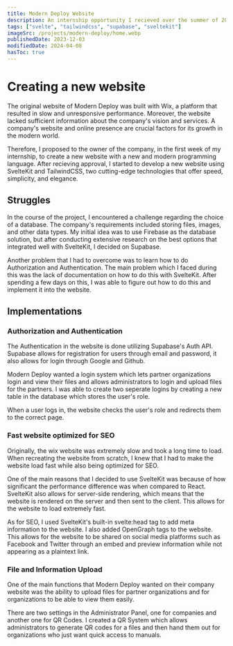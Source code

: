 ```yaml
---
title: Modern Deploy Website
description: An internship opportunity I recieved over the summer of 2023.
tags: ["svelte", "tailwindcss", "supabase", "sveltekit"]
imageSrc: /projects/modern-deploy/home.webp
publishedDate: 2023-12-03
modifiedDate: 2024-04-08
hasToc: true
---
```


# Creating a new website

The original website of Modern Deploy was built with Wix, a platform that resulted in slow and unresponsive performance. Moreover, the website lacked sufficient information about the company's vision and services. A company's website and online presence are crucial factors for its growth in the modern world.

Therefore, I proposed to the owner of the company, in the first week of my internship, to create a new website with a new and modern programming language. After recieving approval, I started to develop a new website using SvelteKit and TailwindCSS, two cutting-edge technologies that offer speed, simplicity, and elegance.

## Struggles

In the course of the project, I encountered a challenge regarding the choice of a database. The company's requirements included storing files, images, and other data types. My initial idea was to use Firebase as the database solution, but after conducting extensive research on the best options that integrated well with SvelteKit, I decided on Supabase.

Another problem that I had to overcome was to learn how to do Authorization and Authentication. The main problem which I faced during this was the lack of documentation on how to do this with SvelteKit. After spending a few days on this, I was able to figure out how to do this and implement it into the website.

## Implementations

### Authorization and Authentication

The Authentication in the website is done utilizing Supabase's Auth API. Supabase allows for registration for users through email and password, it also allows for login through Google and Github.

Modern Deploy wanted a login system which lets partner organizations login and view their files and allows administrators to login and upload files for the partners. I was able to create two seperate logins by creating a new table in the database which stores the user's role.

When a user logs in, the website checks the user's role and redirects them to the correct page.

### Fast website optimized for SEO

Originally, the wix website was extremely slow and took a long time to load. When recreating the website from scratch, I knew that I had to make the website load fast while also being optimized for SEO.

One of the main reasons that I decided to use SvelteKit was because of how significant the performance difference was when compared to React. SvelteKit also allows for server-side rendering, which means that the website is rendered on the server and then sent to the client. This allows for the website to load extremely fast.

As for SEO, I used SvelteKit's built-in svelte:head tag to add meta information to the website. I also added OpenGraph tags to the website. This allows for the website to be shared on social media platforms such as Facebook and Twitter through an embed and preview information while not appearing as a plaintext link.

### File and Information Upload

One of the main functions that Modern Deploy wanted on their company website was the ability to upload files for partner organizations and for organizations to be able to view them easily.

There are two settings in the Administrator Panel, one for companies and another one for QR Codes. I created a QR System which allows administrators to generate QR codes for a files and then hand them out for organizations who just want quick access to manuals.

